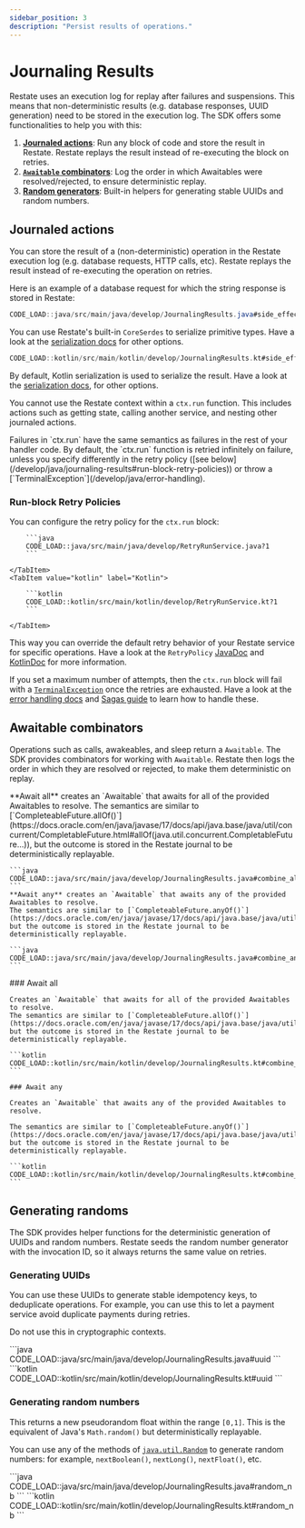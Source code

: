 ```yaml
---
sidebar_position: 3
description: "Persist results of operations."
---
```



# Journaling Results

Restate uses an execution log for replay after failures and suspensions.
This means that non-deterministic results (e.g. database responses, UUID generation) need to be stored in the execution log.
The SDK offers some functionalities to help you with this:
1. **[Journaled actions](/develop/java/journaling-results#journaled-actions)**: Run any block of code and store the result in Restate. Restate replays the result instead of re-executing the block on retries.
2. **[`Awaitable` combinators](/develop/java/journaling-results#awaitable-combinators)**: Log the order in which Awaitables were resolved/rejected, to ensure deterministic replay.
3. **[Random generators](/develop/java/journaling-results#generating-randoms)**: Built-in helpers for generating stable UUIDs and random numbers.


## Journaled actions
You can store the result of a (non-deterministic) operation in the Restate execution log (e.g. database requests, HTTP calls, etc).
Restate replays the result instead of re-executing the operation on retries.

Here is an example of a database request for which the string response is stored in Restate:

<Tabs groupId="sdk" queryString>
<TabItem value="java" label="Java">

```java
CODE_LOAD::java/src/main/java/develop/JournalingResults.java#side_effect
```

You can use Restate's built-in `CoreSerdes` to serialize primitive types.
Have a look at the [serialization docs](/develop/java/serialization) for other options.

</TabItem>
<TabItem value="kotlin" label="Kotlin">

```kotlin
CODE_LOAD::kotlin/src/main/kotlin/develop/JournalingResults.kt#side_effect
```

By default, Kotlin serialization is used to serialize the result.
Have a look at the [serialization docs](/develop/java/serialization), for other options.

</TabItem>
</Tabs>

You cannot use the Restate context within a `ctx.run` function.
This includes actions such as getting state, calling another service, and nesting other journaled actions.

<Admonition type="note" title="Failure semantics">
Failures in `ctx.run` have the same semantics as failures in the rest of your handler code.
By default, the `ctx.run` function is retried infinitely on failure, unless you specify differently in the retry policy ([see below](/develop/java/journaling-results#run-block-retry-policies)) or throw a [`TerminalException`](/develop/java/error-handling).
</Admonition>

### Run-block Retry Policies

You can configure the retry policy for the `ctx.run` block:

<Tabs groupId="sdk" queryString>
    <TabItem value="java" label="Java">

        ```java
        CODE_LOAD::java/src/main/java/develop/RetryRunService.java?1
        ```

    </TabItem>
    <TabItem value="kotlin" label="Kotlin">

        ```kotlin
        CODE_LOAD::kotlin/src/main/kotlin/develop/RetryRunService.kt?1
        ```

    </TabItem>
</Tabs>

This way you can override the default retry behavior of your Restate service for specific operations.
Have a look at the `RetryPolicy` [JavaDoc](/javadocs/dev/restate/sdk/common/RetryPolicy.html) and [KotlinDoc](/ktdocs/sdk-api-kotlin/dev.restate.sdk.kotlin/-retry-policy/index.html) for more information.

If you set a maximum number of attempts, then the `ctx.run` block will fail with a [`TerminalException`](/develop/java/error-handling) once the retries are exhausted.
Have a look at the [error handling docs](/develop/java/error-handling) and [Sagas guide](/guides/sagas) to learn how to handle these.

## Awaitable combinators
Operations such as calls, awakeables, and sleep return a `Awaitable`.
The SDK provides combinators for working with `Awaitable`.
Restate then logs the order in which they are resolved or rejected, to make them deterministic on replay.

<Tabs groupId="sdk" queryString>
<TabItem value="java" label="Java">
    **Await all** creates an `Awaitable` that awaits for all of the provided Awaitables to resolve.
    The semantics are similar to [`CompleteableFuture.allOf()`](https://docs.oracle.com/en/java/javase/17/docs/api/java.base/java/util/concurrent/CompletableFuture.html#allOf(java.util.concurrent.CompletableFuture...)), but the outcome is stored in the Restate journal to be deterministically replayable.

    ```java
    CODE_LOAD::java/src/main/java/develop/JournalingResults.java#combine_all
    ```
    **Await any** creates an `Awaitable` that awaits any of the provided Awaitables to resolve.
    The semantics are similar to [`CompleteableFuture.anyOf()`](https://docs.oracle.com/en/java/javase/17/docs/api/java.base/java/util/concurrent/CompletableFuture.html#anyOf(java.util.concurrent.CompletableFuture...)), but the outcome is stored in the Restate journal to be deterministically replayable.

    ```java
    CODE_LOAD::java/src/main/java/develop/JournalingResults.java#combine_any
    ```
</TabItem>
<TabItem value="kotlin" label="Kotlin">
    ### Await all

    Creates an `Awaitable` that awaits for all of the provided Awaitables to resolve.
    The semantics are similar to [`CompleteableFuture.allOf()`](https://docs.oracle.com/en/java/javase/17/docs/api/java.base/java/util/concurrent/CompletableFuture.html#allOf(java.util.concurrent.CompletableFuture...)), but the outcome is stored in the Restate journal to be deterministically replayable.

    ```kotlin
    CODE_LOAD::kotlin/src/main/kotlin/develop/JournalingResults.kt#combine_all
    ```

    ### Await any

    Creates an `Awaitable` that awaits any of the provided Awaitables to resolve.

    The semantics are similar to [`CompleteableFuture.anyOf()`](https://docs.oracle.com/en/java/javase/17/docs/api/java.base/java/util/concurrent/CompletableFuture.html#anyOf(java.util.concurrent.CompletableFuture...)), but the outcome is stored in the Restate journal to be deterministically replayable.

    ```kotlin
    CODE_LOAD::kotlin/src/main/kotlin/develop/JournalingResults.kt#combine_any
    ```
</TabItem>
</Tabs>



## Generating randoms
The SDK provides helper functions for the deterministic generation of UUIDs and random numbers.
Restate seeds the random number generator with the invocation ID, so it always returns the same value on retries.


### Generating UUIDs

You can use these UUIDs to generate stable idempotency keys, to deduplicate operations. For example, you can use this to let a payment service avoid duplicate payments during retries.

Do not use this in cryptographic contexts.

<Tabs groupId="sdk" queryString>
    <TabItem value="java" label="Java">
        ```java
        CODE_LOAD::java/src/main/java/develop/JournalingResults.java#uuid
        ```
    </TabItem>
    <TabItem value="kotlin" label="Kotlin">
        ```kotlin
        CODE_LOAD::kotlin/src/main/kotlin/develop/JournalingResults.kt#uuid
        ```
    </TabItem>
</Tabs>

### Generating random numbers

This returns a new pseudorandom float within the range `[0,1]`.
This is the equivalent of Java's `Math.random()` but deterministically replayable.

You can use any of the methods of [`java.util.Random`](https://docs.oracle.com/en/java/javase/11/docs/api/java.base/java/util/Random.html) to generate random numbers: for example, `nextBoolean()`, `nextLong()`, `nextFloat()`, etc.

<Tabs groupId="sdk" queryString>
    <TabItem value="java" label="Java">
        ```java
        CODE_LOAD::java/src/main/java/develop/JournalingResults.java#random_nb
        ```
    </TabItem>
    <TabItem value="kotlin" label="Kotlin">
        ```kotlin
        CODE_LOAD::kotlin/src/main/kotlin/develop/JournalingResults.kt#random_nb
        ```
    </TabItem>
</Tabs>


